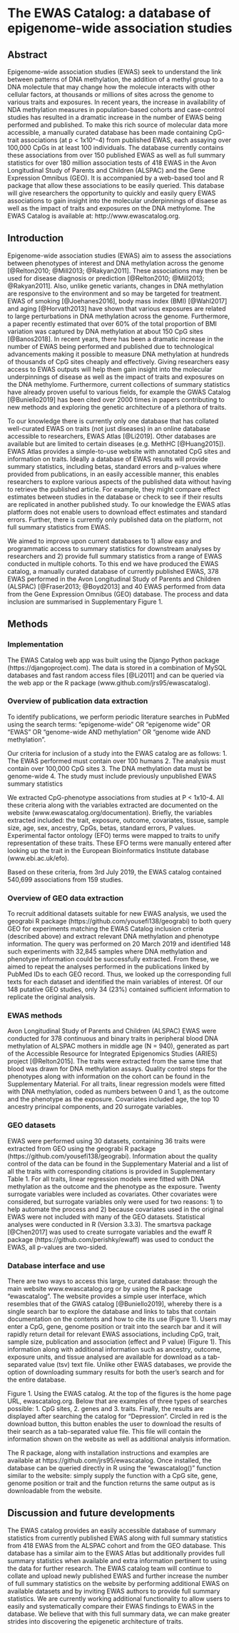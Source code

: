 # The EWAS Catalog: a database of epigenome-wide association studies

## Abstract
Epigenome-wide association studies (EWAS) seek to understand the link between patterns of DNA methylation, the addition of a methyl group to a DNA molectule that may change how the molecule interacts with other cellular factors, at thousands or millions of sites across the genome to various traits and exposures. In recent years, the increase in availability of NDA methylation measures in population-based cohorts and case-control studies has resulted in a dramatic increase in the number of EWAS being performed and published. To make this rich source of molecular data more accessible, a manually curated database has been made containing CpG-trait associations (at p < 1x10^-4) from published EWAS, each assaying over 100,000 CpGs in at least 100 individuals. The database currently contains these associations from over 150 published EWAS as well as full summary statistics for over 180 million association tests of 418 EWAS in the Avon Longitudinal Study of Parents and Children (ALSPAC) and the Gene Expression Omnibus (GEO). It is accompanied by a web-based tool and R package that allow these associations to be easily queried. This database will give researchers the opportunity to quickly and easily query EWAS associations to gain insight into the molecular underpinnings of disaese as well as the impact of traits and exposures on the DNA methylome. The EWAS Catalog is available at: http://www.ewascatalog.org.

## Introduction
Epigenome-wide association studies (EWAS) aim to assess the associations between phenotypes of interest and DNA methylation across the genome [@Relton2010; @Mill2013; @Rakyan2011]. These associations may then be used for disease diagnosis or prediction [@Relton2010; @Mill2013; @Rakyan2011]. Also, unlike genetic variants, changes in DNA methylation are responsive to the environment and so may be targeted for treatment. EWAS of smoking [@Joehanes2016], body mass index (BMI) [@Wahl2017] and aging [@Horvath2013] have shown that various exposures are related to large perturbations in DNA methylation across the genome. Furthermore, a paper recently estimated that over 60% of the total proportion of BMI variation was captured by DNA methylation at about 150 CpG sites [@Banos2018]. In recent years, there has been a dramatic increase in the number of EWAS being performed and published due to technological advancements making it possible to measure DNA methylation at hundreds of thousands of CpG sites cheaply and effectively. Giving researchers easy access to EWAS outputs will help them gain insight into the molecular underpinnings of disease as well as the impact of traits and exposures on the DNA methylome. Furthermore, current collections of summary statistics have already proven useful to various fields, for example the GWAS Catalog [@Buniello2019] has been cited over 2000 times in papers contributing to new methods and exploring the genetic architecture of a plethora of traits.

To our knowledge there is currently only one database that has collated well-curated EWAS on traits (not just diseases) in an online database accessible to researchers, EWAS Atlas [@Li2019]. Other databases are available but are limited to certain diseases (e.g. MethHC [@Huang2015]). EWAS Atlas provides a simple-to-use website with annotated CpG sites and information on traits. Ideally a database of EWAS results will provide summary statistics, including betas, standard errors and p-values where provided from publications, in an easily accessible manner, this enables researchers to explore various aspects of the published data without having to retrieve the published article. For example, they might compare effect estimates between studies in the database or check to see if their results are replicated in another published study. To our knowledge the EWAS atlas platform does not enable users to download effect estimates and standard errors. Further, there is currently only published data on the platform, not full summary statistics from EWAS. 

We aimed to improve upon current databases to 1) allow easy and programmatic access to summary statistics for downstream analyses by researchers and 2) provide full summary statistics from a range of EWAS conducted in multiple cohorts. To this end we have produced the EWAS catalog, a manually curated database of currently published EWAS, 378 EWAS performed in the Avon Longitudinal Study of Parents and Children (ALSPAC) [@Fraser2013; @Boyd2013] and 40 EWAS performed from data from the Gene Expression Omnibus (GEO) database. The process and data inclusion are summarised in Supplementary Figure 1.

## Methods

### Implementation
The EWAS Catalog web app was built using the Django Python package (https://djangoproject.com). The data is stored in a combination of  MySQL databases and fast random access files [@Li2011] and can be queried via the web app or the R package (www.github.com/jrs95/ewascatalog).

### Overview of publication data extraction
To identify publications, we perform periodic literature searches in PubMed using the search terms: "epigenome-wide" OR "epigenome wide" OR "EWAS" OR "genome-wide AND methylation" OR "genome wide AND methylation".

Our criteria for inclusion of a study into the EWAS catalog are as follows: 
1. The EWAS performed must contain over 100 humans
2. The analysis must contain over 100,000 CpG sites
3. The DNA methylation data must be genome-wide
4. The study must include previously unpublished EWAS summary statistics

We extracted CpG-phenotype associations from studies at P < 1x10-4. All these criteria along with the variables extracted are documented on the website (www.ewascatalog.org/documentation). Briefly, the variables extracted included: the trait, exposure, outcome, covariates, tissue, sample size, age, sex, ancestry, CpGs, betas, standard errors, P values. Experimental factor ontology (EFO) terms were mapped to traits to unify representation of these traits. These EFO terms were manually entered after looking up the trait in the European Bioinformatics Institute database (www.ebi.ac.uk/efo).

Based on these criteria, from 3rd July 2019, the EWAS catalog contained 540,699 associations from 159 studies. 

### Overview of GEO data extraction
To recruit additional datasets suitable for new EWAS analysis, we used the geograbi R package (https://github.com/yousefi138/geograbi) to both query GEO for experiments matching the EWAS Catalog inclusion criteria (described above) and extract relevant DNA methylation and phenotype information. The query was performed on 20 March 2019 and identified 148 such experiments with 32,845 samples where DNA methylation and phenotype information could be successfully extracted. From these, we aimed to repeat the analyses performed in the publications linked by PubMed IDs to each GEO record. Thus, we looked up the corresponding full texts for each dataset and identified the main variables of interest. Of our 148 putative GEO studies, only 34 (23%) contained sufficient information to replicate the original analysis. 

### EWAS methods 
Avon Longitudinal Study of Parents and Children (ALSPAC)
EWAS were conducted for 378 continuous and binary traits in peripheral blood DNA methylation of ALSPAC mothers in middle age (N = 940), generated as part of the Accessible Resource for Integrated Epigenomics Studies (ARIES) project [@Relton2015]. The traits were extracted from the same time that blood was drawn for DNA methylation assays. Quality control steps for the phenotypes along with information on the cohort can be found in the Supplementary Material. 
For all traits, linear regression models were fitted with DNA methylation, coded as numbers between 0 and 1, as the outcome and the phenotype as the exposure. Covariates included age, the top 10 ancestry principal components, and 20 surrogate variables.

### GEO datasets
EWAS were performed using 30 datasets, containing 36 traits were extracted from GEO using the geograbi R package (https://github.com/yousefi138/geograbi). Information about the quality control of the data can be found in the Supplementary Material and a list of all the traits with corresponding citations is provided in Supplementary Table 1.
For all traits, linear regression models were fitted with DNA methylation as the outcome and the phenotype as the exposure. Twenty surrogate variables were included as covariates. Other covariates were considered, but surrogate variables only were used for two reasons: 1) to help automate the process and 2) because covariates used in the original EWAS were not included with many of the GEO datasets.
Statistical analyses were conducted in R (Version 3.3.3). The smartsva package [@Chen2017] was used to create surrogate variables and the ewaff R package (https://github.com/perishky/ewaff) was used to conduct the EWAS, all p-values are two-sided.

### Database interface and use
There are two ways to access this large, curated database: through the main website www.ewascatalog.org or by using the R package “ewascatalog”. The website provides a simple user interface, which resembles that of the GWAS catalog [@Buniello2019], whereby there is a single search bar to explore the database and links to tabs that contain documentation on the contents and how to cite its use (Figure 1). Users may enter a CpG, gene, genome position or trait into the search bar and it will rapidly return detail for relevant EWAS associations, including CpG, trait, sample size, publication and association (effect and P value) (Figure 1). This information along with additional information such as ancestry, outcome, exposure units, and tissue analysed are available for download as a tab-separated value (tsv) text file. Unlike other EWAS databases, we provide the option of downloading summary results for both the user’s search and for the entire database. 

Figure 1. Using the EWAS catalog. At the top of the figures is the home page URL, ewascatalog.org. Below that are examples of three types of searches possible: 1. CpG sites, 2. genes and 3. traits. Finally, the results are displayed after searching the catalog for “Depression”. Circled in red is the download button, this button enables the user to download the results of their search as a tab-separated value file. This file will contain the information shown on the website as well as additional analysis information. 

The R package, along with installation instructions and examples are available at https://github.com/jrs95/ewascatalog. Once installed, the database can be queried directly in R using the “ewascatalog()” function similar to the website: simply supply the function with  a CpG site, gene, genome position or trait and the function returns the same output as is downloadable from the website.

## Discussion and future developments
The EWAS catalog provides an easily accessible database of summary statistics from currently published EWAS along with full summary statistics from 418 EWAS from the ALSPAC cohort and from the GEO database. This database has a similar aim to the EWAS Atlas but additionally provides full summary statistics when available and extra information pertinent to using the data for further research. The EWAS catalog team will continue to collate and upload newly published EWAS and further increase the number of full summary statistics on the website by performing additional EWAS on available datasets and by inviting EWAS authors to provide full summary statistics. We are currently working additional functionality to allow users to easily and systematically compare their EWAS findings to EWAS in the database. We believe that with this full summary data, we can make greater strides into discovering the epigenetic architecture of traits.
